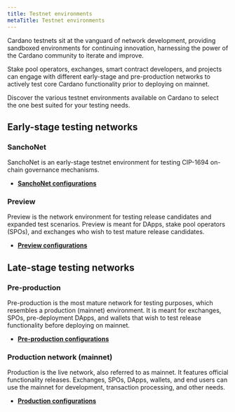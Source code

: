 ```yaml
---
title: Testnet environments
metaTitle: Testnet environments
---
```


Cardano testnets sit at the vanguard of network development, providing sandboxed
environments for continuing innovation, harnessing the power of the Cardano
community to iterate and improve.

Stake pool operators, exchanges, smart contract developers, and projects can
engage with different early-stage and pre-production networks to actively test
core Cardano functionality prior to deploying on mainnet.

Discover the various testnet environments available on Cardano to select the one
best suited for your testing needs.

## Early-stage testing networks

### SanchoNet

SanchoNet is an early-stage testnet environment for testing CIP-1694 on-chain
governance mechanisms.

- [**SanchoNet configurations**](https://book.world.dev.cardano.org/env-sanchonet.html)

### Preview

Preview is the network environment for testing release candidates and expanded
test scenarios. Preview is meant for DApps, stake pool operators (SPOs), and
exchanges who wish to test mature release candidates.

- [**Preview configurations**](https://book.world.dev.cardano.org/env-preview.html)

## Late-stage testing networks

### Pre-production

Pre-production is the most mature network for testing purposes, which resembles
a production (mainnet) environment. It is meant for exchanges, SPOs,
pre-deployment DApps, and wallets that wish to test release functionality before
deploying on mainnet.

- [**Pre-production configurations**](https://book.world.dev.cardano.org/env-preprod.html)

### Production network (mainnet)

Production is the live network, also referred to as mainnet. It features
official functionality releases. Exchanges, SPOs, DApps, wallets, and end users
can use the mainnet for development, transaction processing, and other needs.

- [**Production configurations**](https://book.world.dev.cardano.org/env-mainnet.html)
